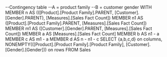 --Contingency table
--A = product family
--B = customer gender
WITH
	MEMBER n AS (([Product].[Product Family].PARENT, [Customer].[Gender].PARENT), [Measures].[Sales Fact Count])
	MEMBER n1 AS ([Product].[Product Family].PARENT, [Measures].[Sales Fact Count])
	MEMBER m1 AS ([Customer].[Gender].PARENT, [Measures].[Sales Fact Count])
	MEMBER a AS [Measures].[Sales Fact Count]
	MEMBER b AS n1 - a
	MEMBER c AS m1 - a
	MEMBER d AS n - n1 - c
SELECT {a,b,c,d} on columns,
NONEMPTY(([Product].[Product Family].[Product Family], [Customer].[Gender].[Gender])) on rows
FROM Sales